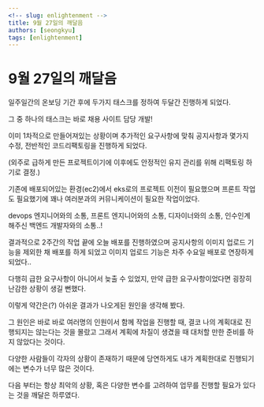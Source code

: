 ```yaml
---
<!-- slug: enlightenment -->
title: 9월 27일의 깨달음
authors: [seongkyu]
tags: [enlightenment]
---
```


# 9월 27일의 깨달음

일주일간의 온보딩 기간 후에 두가지 태스크를 정하여 두달간 진행하게 되었다.

그 중 하나의 태스크는 바로 채용 사이트 담당 개발!

이미 1차적으로 만들어져있는 상황이며 추가적인 요구사항에 맞춰 공지사항과 몇가지 수정, 전반적인 코드리팩토링을 진행하게 되었다.

(외주로 급하게 만든 프로젝트이기에 이후에도 안정적인 유지 관리를 위해 리팩토링 하기로 결정.)

기존에 배포되어있는 환경(ec2)에서 eks로의 프로젝트 이전이 필요했으며 프론트 작업도 필요했기에 꽤나 여러분과의 커뮤니케이션이 필요한 작업이었다.

devops 엔지니어와의 소통, 프론트 엔지니어와의 소통, 디자이너와의 소통, 인수인계 해주신 백엔드 개발자와의 소통..!

결과적으로 2주간의 작업 끝에 오늘 배포를 진행하였으며 공지사항의 이미지 업로드 기능을 제외한 채 배포를 하게 되었고 이미지 업로드 기능은 차주 수요일 배포로 연장하게 되었다..

다행히 급한 요구사항이 아니어서 늦출 수 있었지, 만약 급한 요구사항이었다면 굉장히 난감한 상황이 생길 뻔했다.

이렇게 약간은(?) 아쉬운 결과가 나오게된 원인을 생각해 봤다.

그 원인은 바로 바로 여러명의 인원이서 함께 작업을 진행할 때, 결코 나의 계획대로 진행되지는 않는다는 것을 몰랐고 그래서 계획에 차질이 생겼을 때 대처할 만한 준비를 하지 않았다는 것이다.

다양한 사람들이 각자의 상황이 존재하기 때문에 당연하게도 내가 계획한대로 진행되기에는 변수가 너무 많은 것이다.

다음 부터는 항상 최악의 상황, 혹은 다양한 변수를 고려하여 업무를 진행할 필요가 있다는 것을 깨달은 하루였다.